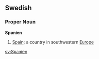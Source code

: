 ==Swedish==
===Proper Noun===
'''Spanien'''

#[[Spain]]; a country in southwestern [[Europe]]

[[sv:Spanien]]